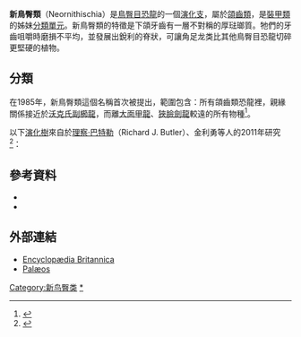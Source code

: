 {{Automatic taxobox
| name = 新鳥臀類
| fossil_range =早[[侏罗纪|侏罗纪]]至晚[[白垩纪|白垩纪]],{{fossilrange|199.6|66}}
| image = Museum of the Rockies Dinosaur Heads.JPG 
| image_width = 250px
| image_caption = [[鴨嘴龍類|鴨嘴龍類]]與[[角龍類|角龍類]]的顱骨
| taxon = Neornithischia
| authority = Cooper，1985
| subdivision_ranks = 演化支
| subdivision =
*†[[灵龙属|灵龙属]] ''Agilisaurus''
*†[[德林克龙属|德林克龙属]] ''Drinker''
*†[[何信禄龙属|何信禄龙属]] ''Hexinlusaurus''
*?†[[伊莎贝瑞龙属|伊莎贝瑞龙属]] ''Isaberrysaura''
*†[[库林达奔龙属|库林达奔龙属]] ''Kulindadromeus''
*†[[赖索托龙属|赖索托龙属]]? ''Lesothosaurus''
*†[[奥斯尼尔洛龙属|奥斯尼尔洛龙属]] ''Othnielosaurus''
*†[[叶牙龙属|叶牙龙属]] ''Phyllodon''
*†[[三峡龙属|三峡龙属]] ''Sanxiasaurus''
*†[[晓龙属|晓龙属]] ''Xiaosaurus''
*†'''[[热河龙科|热河龙科]] Jeholosauridae'''
*†'''[[帕克氏龙科|帕克氏龙科]] Parksosauridae'''
*†'''盾齿类 Clypeodonta'''
**†[[棱齿龙属|棱齿龙属]] ''Hypsilophodon''
**†'''[[角足龙类|角足龙类]] ''Cerapoda'''''
}}

'''新鳥臀類'''（Neornithischia）是[[鳥臀目|鳥臀目]][[恐龍|恐龍]]的一個[[演化支|演化支]]，屬於[[頜齒類|頜齒類]]，是[[裝甲類|裝甲類]]的姊妹[[分類單元|分類單元]]。新鳥臀類的特徵是下頜牙齒有一層不對稱的厚琺瑯質。牠們的牙齒咀嚼時磨損不平均，並發展出銳利的脊狀，可讓角足龙类比其他鳥臀目恐龍切碎更堅硬的植物。

==分類==
在1985年，新鳥臀類這個名稱首次被提出，範圍包含：所有頜齒類恐龍裡，親緣關係接近於[[副櫛龍|沃克氏副櫛龍]]，而離[[甲龍|大面甲龍]]、[[劍龍|狹臉劍龍]]較遠的所有物種<ref name=Butler08>{{Cite journal |author=Richard J. Butler, Paul Upchurch and David B. Norman |year=2008 |title=The phylogeny of the ornithischian dinosaurs |journal=Journal of Systematic Palaeontology |volume=6 |issue=1 |pages=1–40 |doi=10.1017/S1477201907002271 }}</ref>。

以下[[演化樹|演化樹]]來自於[[理察·巴特勒|理察·巴特勒]]（Richard J. Butler）、金利勇等人的2011年研究<ref name=ButlerEtAl>{{Cite journal | author = Richard J. Butler, Jin Liyong, Chen Jun, Pascal Godefroit | year = 2011 | title = The postcranial osteology and phylogenetic position of the small ornithischian dinosaur ''Changchunsaurus parvus'' from the Quantou Formation (Cretaceous: Aptian–Cenomanian) of Jilin Province, north-eastern China | journal = Palaeontology | volume = 54 | issue = 3 | pages = 667–683 | doi = 10.1111/j.1475-4983.2011.01046.x }}</ref>：

{{clade| style=font-size:100%;line-height:100%
|label1='''新鳥臀類'''
|1={{clade
   |1=''[[斯托姆博格龍|斯托姆博格龍]]''
   |2={{clade
      |1=''[[靈龍|靈龍]]'' 
      |2={{clade
         |1=''[[何信祿龍|何信祿龍]]''
         |2={{clade
            |1=''[[奧斯尼爾洛龍|奧斯尼爾洛龍]]''
            |label2='''[[角足龙类|角足龙类]]'''
            |2={{clade
               |1='''[[鳥腳亞目|鳥腳亞目]]''' 
               |2='''[[頭飾龍類|頭飾龍類]]'''  }} }} }} }} }} }}

==參考資料==
<div class="references-small">
<references></references>
* {{cite journal |author=Butler, R.J. |year=2005 |title=The 'fabrosaurid' ornithischian dinosaurs of the Upper Elliot Formation (Lower Jurassic) of South Africa and Lesotho |journal=Zoological Journal of the Linnean Society |volume=145 |issue=2 |page=175-18 }}
* {{cite journal |author=Sereno, P.C. |year=1986 |title=Phylogeny of the bird-hipped dinosaurs (order Ornithischia) |journal=National Geographic Research |volume=2 |issue=2 |pages=234–56}}
</div>

==外部連結==
* [http://www.britannica.com/eb/article-225959 Encyclopædia Britannica] {{Wayback|url=http://www.britannica.com/eb/article-225959 |date=20080104142750 }}
* [https://web.archive.org/web/20060313160201/http://www.palaeos.com/Vertebrates/Units/320Ornithischia/500.html Palæos]
{{鳥臀目}}
{{Taxonbar|from=Q379167}}
[[Category:新鸟臀类|Category:新鸟臀类]]
[[Category:鳥臀目|*]]